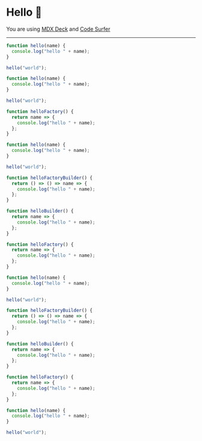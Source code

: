
# Hello 👋

You are using [MDX Deck](https://github.com/jxnblk/mdx-deck) and [Code Surfer](https://github.com/pomber/code-surfer)

---

<CodeSurferLayout>

```js title="This is a title"
function hello(name) {
  console.log("hello " + name);
}

hello("world");
```

```js 1:3 subtitle="This is a subtitle"
function hello(name) {
  console.log("hello " + name);
}

hello("world");
```

```js subtitle="New code is highlighted by default"
function helloFactory() {
  return name => {
    console.log("hello " + name);
  };
}

function hello(name) {
  console.log("hello " + name);
}

hello("world");
```

```js subtitle="Adding more code so I can show you how the zoom works"
function helloFactoryBuilder() {
  return () => () => name => {
    console.log("hello " + name);
  };
}

function helloBuilder() {
  return name => {
    console.log("hello " + name);
  };
}

function helloFactory() {
  return name => {
    console.log("hello " + name);
  };
}

function hello(name) {
  console.log("hello " + name);
}

hello("world");
```

```js 1:23
function helloFactoryBuilder() {
  return () => () => name => {
    console.log("hello " + name);
  };
}

function helloBuilder() {
  return name => {
    console.log("hello " + name);
  };
}

function helloFactory() {
  return name => {
    console.log("hello " + name);
  };
}

function hello(name) {
  console.log("hello " + name);
}

hello("world");
```

</CodeSurferLayout>
